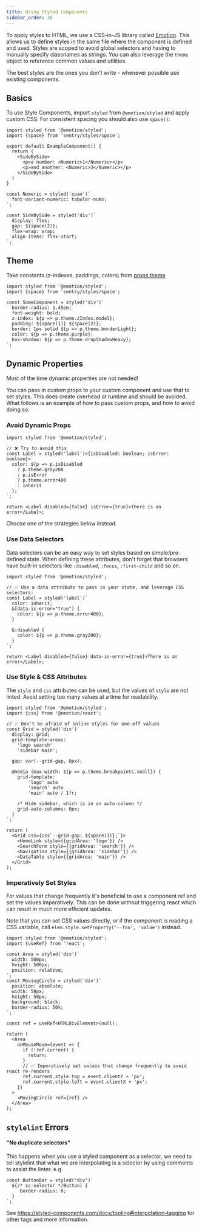 ```yaml
---
title: Using Styled Components
sidebar_order: 30
---
```


To apply styles to HTML, we use a CSS-in-JS library called [Emotion](https://emotion.sh/). This allows us to define styles in the same file where the component is defined and used. Styles are scoped to avoid global selectors and having to manually specify classnames as strings. You can also leverage the `theme` object to reference common values and utilities.

The best styles are the ones you don’t write - whenever possible use existing components.

## Basics

To use Style Components, import `styled` from `@emotion/styled` and apply custom CSS. For consistent spacing you should also use `space()`:

```tsx
import styled from '@emotion/styled';
import {space} from 'sentry/styles/space';

export default ExampleComponent() {
  return (
    <SideBySide>
      <p>a number: <Numeric>1</Numeric></p>
      <p>and another: <Numeric>2</Numeric></p>
    </SideBySide>
  )
}

const Numeric = styled('span')`
  font-variant-numeric: tabular-nums;
`;

const SideBySide = styled('div')`
  display: flex;
  gap: ${space(2)};
  flex-wrap: wrap;
  align-items: flex-start;
`;

```

## Theme

Take constants (z-indexes, paddings, colors) from [props.theme](https://github.com/getsentry/sentry/blob/master/static/app/utils/theme.tsx)

```tsx
import styled from '@emotion/styled';
import {space} from 'sentry/styles/space';

const SomeComponent = styled('div')`
  border-radius: 1.45em;
  font-weight: bold;
  z-index: ${p => p.theme.zIndex.modal};
  padding: ${space(1)} ${space(2)};
  border: 1px solid ${p => p.theme.borderLight};
  color: ${p => p.theme.purple};
  box-shadow: ${p => p.theme.dropShadowHeavy};
`;
```

## Dynamic Properties

<Alert level="info">
  Most of the time dynamic properties are not needed!
</Alert>

You can pass in custom props to your custom component and use that to set styles. This does create overhead at runtime and should be avoided. What follows is an example of how to pass custom props, and how to avoid doing so.

### Avoid Dynamic Props
```tsx
import styled from '@emotion/styled';

// ❌ Try to avoid this
const Label = styled('label')<{isDisabled: boolean; isError: boolean}>`
  color: ${p => p.isDisabled
    ? p.theme.gray200
    : p.isError
    ? p.theme.error400
    : inherit
  };
`;

return <Label disabled={false} isError={true}>There is an error</Label>;
```

Choose one of the strategies below instead.

### Use Data Selectors

Data selectors can be an easy way to set styles based on simple/pre-defined state. When defining these attributes, don't forget that browsers have built-in selectors like `:disabled`, `:focus`, `:first-child` and so on.

```tsx
import styled from '@emotion/styled';

// ✅ Use a data attribute to pass in your state, and leverage CSS selectors:
const Label = styled('label')`
  color: inherit;
  &[data-is-error="true"] {
    color: ${p => p.theme.error400};
  }

  &:disabled {
    color: ${p => p.theme.gray200};
  }
`;

return <Label disabled={false} data-is-error={true}>There is an error</Label>;
```

### Use Style & CSS Attributes

The `style` and `css` attributes can be used, but the values of `style` are not linted. Avoid setting too many values at a time for readability.

```tsx
import styled from '@emotion/styled';
import {css} from '@emotion/react';

// ✅ Don't be afraid of inline styles for one-off values
const Grid = styled('div')`
  display: grid;
  grid-template-areas:
    'logo search'
    'sidebar main';

  gap: var(--grid-gap, 0px);

  @media (max-width: ${p => p.theme.breakpoints.small}) {
    grid-template:
        'logo' auto
        'search' auto
        'main' auto / 1fr;

    /* Hide sidebar, which is in an auto-column */
    grid-auto-columns: 0px;
  }
`;

return (
  <Grid css={css`--grid-gap: ${space(1)};`}>
    <HomeLink style={{gridArea: 'logo'}} />
    <SearchForm style={{gridArea: 'search'}} />
    <Navigation style={{gridArea: 'sidebar'}} />
    <DataTable style={{gridArea: 'main'}} />
  </Grid>
);
```

### Imperatively Set Styles

For values that change frequently it's beneficial to use a component ref and set the values imperatively. This can be done without triggering react which can result in much more efficient updates.

Note that you can set CSS values directly, or if the component is reading a CSS variable, call `elem.style.setProperty('--foo', 'value')` instead.

```tsx
import styled from '@emotion/styled';
import {useRef} from 'react';

const Area = styled('div')`
  width: 500px;
  height: 500px;
  position: relative;
`;
const MovingCircle = styled('div')`
  position: absolute;
  width: 50px;
  height: 50px;
  background: black;
  border-radius: 50%;
`;

const ref = useRef<HTMLDivElement>(null);

return (
  <Area
    onMouseMove={event => {
      if (!ref.current) {
        return;
      }
      // ✅ Imperatively set values that change frequently to avoid react re-renders
      ref.current.style.top = event.clientY + 'px';
      ref.current.style.left = event.clientX + 'px';
    }}
  >
    <MovingCircle ref={ref} />
  </Area>
);
```

## `stylelint` Errors

#### "No duplicate selectors"
This happens when you use a styled component as a selector, we need to tell stylelint that what we are interpolating is a selector by using comments to assist the linter. e.g.

```tsx
const ButtonBar = styled("div")`
  ${/* sc-selector */Button) {
     border-radius: 0;
  }
`;
```

See https://styled-components.com/docs/tooling#interpolation-tagging for other tags and more information.
